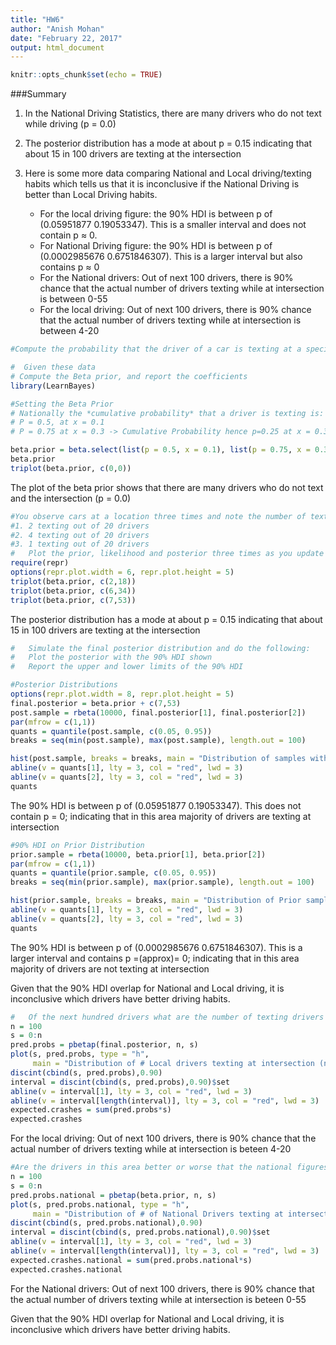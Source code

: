 ```yaml
---
title: "HW6"
author: "Anish Mohan"
date: "February 22, 2017"
output: html_document
---
```


```r
knitr::opts_chunk$set(echo = TRUE)
```

###Summary

1. In the National Driving Statistics, there are many drivers who do not text while driving (p = 0.0)

2. The posterior distribution has a mode at about p = 0.15 indicating that about 15 in 100 drivers are texting at the intersection

3. Here is some more data comparing National and Local driving/texting habits which tells us that it is inconclusive if the National Driving is better than Local Driving habits.
    + For the local driving figure: the 90% HDI is between p of (0.05951877 0.19053347). This is a smaller interval and does not contain p $\approx$ 0.
    + For National Driving figure: the 90% HDI is between p of (0.0002985676 0.6751846307). This is a larger interval but also contains p $\approx$ 0
    + For the National drivers: Out of next 100 drivers, there is 90% chance that the actual number of drivers texting while at intersection is between 0-55
    + For the local driving: Out of next 100 drivers, there is 90% chance that the actual number of drivers texting while at intersection is between 4-20

```r
#Compute the probability that the driver of a car is texting at a specific intersection.

#  Given these data
# Compute the Beta prior, and report the coefficients
library(LearnBayes)

#Setting the Beta Prior
# Nationally the *cumulative probability* that a driver is texting is:
# P = 0.5, at x = 0.1
# P = 0.75 at x = 0.3 -> Cumulative Probability hence p=0.25 at x = 0.3

beta.prior = beta.select(list(p = 0.5, x = 0.1), list(p = 0.75, x = 0.3))
beta.prior
triplot(beta.prior, c(0,0))
```

The plot of the beta prior shows that there are many drivers who do not text and the intersection (p = 0.0)


```r
#You observe cars at a location three times and note the number of texting drivers:
#1. 2 texting out of 20 drivers
#2. 4 texting out of 20 drivers
#3. 1 texting out of 20 drivers
#   Plot the prior, likelihood and posterior three times as you update your belief based on collecting more data
require(repr)
options(repr.plot.width = 6, repr.plot.height = 5)
triplot(beta.prior, c(2,18))
triplot(beta.prior, c(6,34))
triplot(beta.prior, c(7,53))
```

The posterior distribution has a mode at about p = 0.15 indicating that about 15 in 100 drivers are texting at the intersection


```r
#   Simulate the final posterior distribution and do the following:
#   Plot the posterior with the 90% HDI shown
#   Report the upper and lower limits of the 90% HDI

#Posterior Distributions
options(repr.plot.width = 8, repr.plot.height = 5)
final.posterior = beta.prior + c(7,53)
post.sample = rbeta(10000, final.posterior[1], final.posterior[2])
par(mfrow = c(1,1))
quants = quantile(post.sample, c(0.05, 0.95))
breaks = seq(min(post.sample), max(post.sample), length.out = 100)

hist(post.sample, breaks = breaks, main = "Distribution of samples with 90% HDI", xlab = "Probability of Texting", ylab ="# of Instances")
abline(v = quants[1], lty = 3, col = "red", lwd = 3)
abline(v = quants[2], lty = 3, col = "red", lwd = 3)
quants
```

The 90% HDI is between p of (0.05951877 0.19053347). This does not contain p = 0; indicating that in this area majority of drivers are texting at intersection

```r
#90% HDI on Prior Distribution
prior.sample = rbeta(10000, beta.prior[1], beta.prior[2])
par(mfrow = c(1,1))
quants = quantile(prior.sample, c(0.05, 0.95))
breaks = seq(min(prior.sample), max(prior.sample), length.out = 100)

hist(prior.sample, breaks = breaks, main = "Distribution of Prior samples with 90% HDI", xlab = "Probability of Texting", ylab ="# of Instances")
abline(v = quants[1], lty = 3, col = "red", lwd = 3)
abline(v = quants[2], lty = 3, col = "red", lwd = 3)
quants
```
The 90% HDI is between p of (0.0002985676 0.6751846307). This is a larger interval and contains p =(approx)= 0; indicating that in this area majority of drivers are not texting at intersection

Given that the 90% HDI overlap for National and Local driving, it is inconclusive which drivers have better driving habits.

```r
#   Of the next hundred drivers what are the number of texting drivers in the 90% HDI?
n = 100
s = 0:n
pred.probs = pbetap(final.posterior, n, s)
plot(s, pred.probs, type = "h",
     main = "Distribution of # Local drivers texting at intersection (next 100 drivers)", xlab = "# of People texting at intersection", ylab = "Probability of Texting")
discint(cbind(s, pred.probs),0.90)
interval = discint(cbind(s, pred.probs),0.90)$set
abline(v = interval[1], lty = 3, col = "red", lwd = 3)
abline(v = interval[length(interval)], lty = 3, col = "red", lwd = 3)
expected.crashes = sum(pred.probs*s)
expected.crashes
```

For the local driving: Out of next 100 drivers, there is 90% chance that the actual number of drivers texting while at intersection is beteen 4-20


```r
#Are the drivers in this area better or worse that the national figures indicate?
n = 100
s = 0:n
pred.probs.national = pbetap(beta.prior, n, s)
plot(s, pred.probs.national, type = "h",
     main = "Distribution of # of National Drivers texting at intersection", xlab = "# of People texting at intersection", ylab = "Probability of Texting")
discint(cbind(s, pred.probs.national),0.90)
interval = discint(cbind(s, pred.probs.national),0.90)$set
abline(v = interval[1], lty = 3, col = "red", lwd = 3)
abline(v = interval[length(interval)], lty = 3, col = "red", lwd = 3)
expected.crashes.national = sum(pred.probs.national*s)
expected.crashes.national
```

For the National drivers: Out of next 100 drivers, there is 90% chance that the actual number of drivers texting while at intersection is beteen 0-55

Given that the 90% HDI overlap for National and Local driving, it is inconclusive which drivers have better driving habits.

